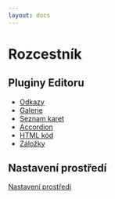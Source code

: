 ```yaml
---
layout: docs
---
```


# Rozcestník

## Pluginy Editoru
- [Odkazy](./pluginy/odkazy)
- [Galerie](./pluginy/galerie)
- [Seznam karet](./pluginy/karty)
- [Accordion](./pluginy/accordion)
- [HTML kód](./pluginy/code)
- [Záložky](./pluginy/tabs)

## Nastavení prostředí
[Nastavení prostředí](./nastaveni)